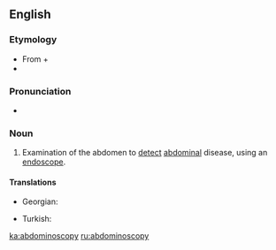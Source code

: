 ==English==

===Etymology===
* From {{etyl|la}} {{term|abdomen||abdomen|lang=la}} + {{etyl|grc}} {{term|skopein||to examine|lang=grc}}{{rfscript|grc}}
* {{confix|abdomino|scopy}}

===Pronunciation===
* {{a|US}} {{IPA|/æbˌdɑm.ɪnˈɑs.kə.pi/}}

===Noun===
{{en-noun|-}}

# {{medicine}} Examination of the abdomen to [[detect]] [[abdominal]] disease, using an [[endoscope]].

====Translations====
{{trans-top|Abdominoscopy}}
* Georgian: {{t+|ka|აბდომინოსკოპია|tr=abdominoskopia|sc=Geor}}
{{trans-mid}}
* Turkish: {{t-|tr|abdominoskopi}}
{{trans-bottom}}

[[ka:abdominoscopy]]
[[ru:abdominoscopy]]